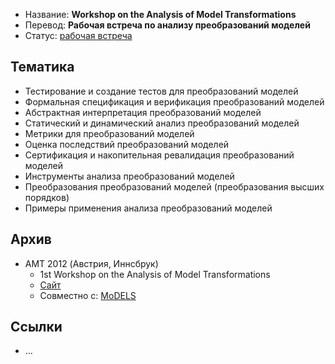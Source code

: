 * Название: '''Workshop on the Analysis of Model Transformations'''
* Перевод: '''Рабочая встреча по анализу преобразований моделей'''
* Статус: [[Workshop|рабочая встреча]]

== Тематика ==
* Тестирование и создание тестов для преобразований моделей
* Формальная спецификация и верификация преобразований моделей
* Абстрактная интерпретация преобразований моделей
* Статический и динамический анализ преобразований моделей
* Метрики для преобразований моделей
* Оценка последствий преобразований моделей
* Сертификация и накопительная ревалидация преобразований моделей
* Инструменты анализа преобразований моделей
* Преобразования преобразований моделей (преобразования высших порядков)
* Примеры применения анализа преобразований моделей

== Архив ==
* AMT 2012 (Австрия, Иннсбрук)
** 1st Workshop on the Analysis of Model Transformations
** [http://msdl.cs.mcgill.ca/conferences/AMT/ Сайт]
** Совместно с: [[MoDELS]]

== Ссылки ==
* …
